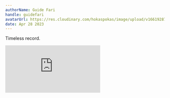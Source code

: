 ```yaml
---
authorName: Guide Fari
handle: guidefari
avatarUrl: https://res.cloudinary.com/hokaspokas/image/upload/v1661928720/bar_shpohc.png
date: Apr 28 2023
---
```


Timeless record.

<iframe
  width={560}
  height={315}
  src="https://www.youtube-nocookie.com/embed/5FwY5uHswwM"
  title="YouTube video player"
  frameBorder={0}
  allow="accelerometer; autoplay; clipboard-write; encrypted-media; gyroscope; picture-in-picture; web-share"
  allowFullScreen
/>
